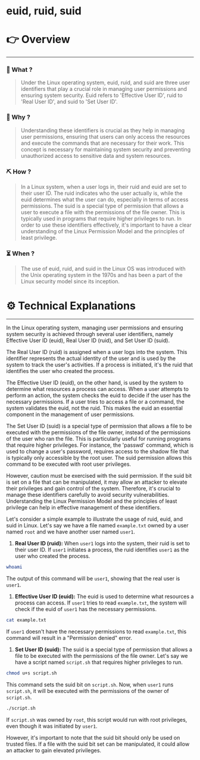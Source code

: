 # euid, ruid, suid


# 👉 Overview

---

### 👀 What ?

> Under the Linux operating system, euid, ruid, and suid are three user identifiers that play a crucial role in managing user permissions and ensuring system security. Euid refers to 'Effective User ID', ruid to 'Real User ID', and suid to 'Set User ID'.
> 

### 🧐 Why ?

> Understanding these identifiers is crucial as they help in managing user permissions, ensuring that users can only access the resources and execute the commands that are necessary for their work. This concept is necessary for maintaining system security and preventing unauthorized access to sensitive data and system resources.
> 

### ⛏️ How ?

> In a Linux system, when a user logs in, their ruid and euid are set to their user ID. The ruid indicates who the user actually is, while the euid determines what the user can do, especially in terms of access permissions. The suid is a special type of permission that allows a user to execute a file with the permissions of the file owner. This is typically used in programs that require higher privileges to run. In order to use these identifiers effectively, it's important to have a clear understanding of the Linux Permission Model and the principles of least privilege.
> 

### ⏳ When ?

> The use of euid, ruid, and suid in the Linux OS was introduced with the Unix operating system in the 1970s and has been a part of the Linux security model since its inception.
> 

# ⚙️ Technical Explanations

---

In the Linux operating system, managing user permissions and ensuring system security is achieved through several user identifiers, namely Effective User ID (euid), Real User ID (ruid), and Set User ID (suid).

The Real User ID (ruid) is assigned when a user logs into the system. This identifier represents the actual identity of the user and is used by the system to track the user's activities. If a process is initiated, it's the ruid that identifies the user who created the process.

The Effective User ID (euid), on the other hand, is used by the system to determine what resources a process can access. When a user attempts to perform an action, the system checks the euid to decide if the user has the necessary permissions. If a user tries to access a file or a command, the system validates the euid, not the ruid. This makes the euid an essential component in the management of user permissions.

The Set User ID (suid) is a special type of permission that allows a file to be executed with the permissions of the file owner, instead of the permissions of the user who ran the file. This is particularly useful for running programs that require higher privileges. For instance, the 'passwd' command, which is used to change a user's password, requires access to the shadow file that is typically only accessible by the root user. The suid permission allows this command to be executed with root user privileges.

However, caution must be exercised with the suid permission. If the suid bit is set on a file that can be manipulated, it may allow an attacker to elevate their privileges and gain control of the system. Therefore, it's crucial to manage these identifiers carefully to avoid security vulnerabilities. Understanding the Linux Permission Model and the principles of least privilege can help in effective management of these identifiers.

Let's consider a simple example to illustrate the usage of ruid, euid, and suid in Linux. Let's say we have a file named `example.txt` owned by a user named `root` and we have another user named `user1`.

1. **Real User ID (ruid):** When `user1` logs into the system, their ruid is set to their user ID. If `user1` initiates a process, the ruid identifies `user1` as the user who created the process.

```bash
whoami

```

The output of this command will be `user1`, showing that the real user is `user1`.

1. **Effective User ID (euid):** The euid is used to determine what resources a process can access. If `user1` tries to read `example.txt`, the system will check if the euid of `user1` has the necessary permissions.

```bash
cat example.txt

```

If `user1` doesn't have the necessary permissions to read `example.txt`, this command will result in a "Permission denied" error.

1. **Set User ID (suid):** The suid is a special type of permission that allows a file to be executed with the permissions of the file owner. Let's say we have a script named `script.sh` that requires higher privileges to run.

```bash
chmod u+s script.sh

```

This command sets the suid bit on `script.sh`. Now, when `user1` runs `script.sh`, it will be executed with the permissions of the owner of `script.sh`.

```bash
./script.sh

```

If `script.sh` was owned by `root`, this script would run with root privileges, even though it was initiated by `user1`.

However, it's important to note that the suid bit should only be used on trusted files. If a file with the suid bit set can be manipulated, it could allow an attacker to gain elevated privileges.
